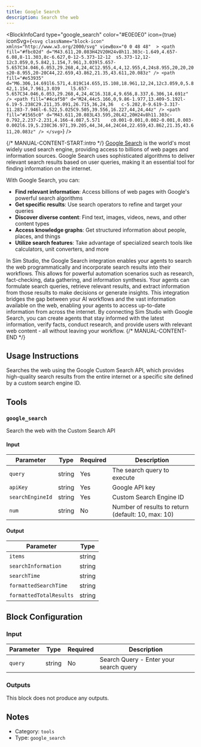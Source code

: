 ```yaml
---
title: Google Search
description: Search the web
---
```



<BlockInfoCard
  type="google_search"
  color="#E0E0E0"
  icon={true}
  iconSvg={`<svg className="block-icon"  xmlns="http://www.w3.org/2000/svg" viewBox="0 0 48 48"  >
      <path
        fill="#fbc02d"
      d="M43.611,20.083H42V20H24v8h11.303c-1.649,4.657-6.08,8-11.303,8c-6.627,0-12-5.373-12-12	s5.373-12,12-12c3.059,0,5.842,1.154,7.961,3.039l5.657-5.657C34.046,6.053,29.268,4,24,4C12.955,4,4,12.955,4,24s8.955,20,20,20	s20-8.955,20-20C44,22.659,43.862,21.35,43.611,20.083z"
    />
    <path
      fill="#e53935"
      d="M6.306,14.691l6.571,4.819C14.655,15.108,18.961,12,24,12c3.059,0,5.842,1.154,7.961,3.039	l5.657-5.657C34.046,6.053,29.268,4,24,4C16.318,4,9.656,8.337,6.306,14.691z"
    />
    <path
      fill="#4caf50"
      d="M24,44c5.166,0,9.86-1.977,13.409-5.192l-6.19-5.238C29.211,35.091,26.715,36,24,36	c-5.202,0-9.619-3.317-11.283-7.946l-6.522,5.025C9.505,39.556,16.227,44,24,44z"
    />
    <path
      fill="#1565c0"
      d="M43.611,20.083L43.595,20L42,20H24v8h11.303c-0.792,2.237-2.231,4.166-4.087,5.571	c0.001-0.001,0.002-0.001,0.003-0.002l6.19,5.238C36.971,39.205,44,34,44,24C44,22.659,43.862,21.35,43.611,20.083z"
    />
    </svg>`}
/>

{/* MANUAL-CONTENT-START:intro */}
[Google Search](https://www.google.com) is the world's most widely used search engine, providing access to billions of web pages and information sources. Google Search uses sophisticated algorithms to deliver relevant search results based on user queries, making it an essential tool for finding information on the internet.

With Google Search, you can:

- **Find relevant information**: Access billions of web pages with Google's powerful search algorithms
- **Get specific results**: Use search operators to refine and target your queries
- **Discover diverse content**: Find text, images, videos, news, and other content types
- **Access knowledge graphs**: Get structured information about people, places, and things
- **Utilize search features**: Take advantage of specialized search tools like calculators, unit converters, and more

In Sim Studio, the Google Search integration enables your agents to search the web programmatically and incorporate search results into their workflows. This allows for powerful automation scenarios such as research, fact-checking, data gathering, and information synthesis. Your agents can formulate search queries, retrieve relevant results, and extract information from those results to make decisions or generate insights. This integration bridges the gap between your AI workflows and the vast information available on the web, enabling your agents to access up-to-date information from across the internet. By connecting Sim Studio with Google Search, you can create agents that stay informed with the latest information, verify facts, conduct research, and provide users with relevant web content - all without leaving your workflow.
{/* MANUAL-CONTENT-END */}

## Usage Instructions

Searches the web using the Google Custom Search API, which provides high-quality search results from the entire internet or a specific site defined by a custom search engine ID.

## Tools

### `google_search`

Search the web with the Custom Search API

#### Input

| Parameter        | Type   | Required | Description                                          |
| ---------------- | ------ | -------- | ---------------------------------------------------- |
| `query`          | string | Yes      | The search query to execute                          |
| `apiKey`         | string | Yes      | Google API key                                       |
| `searchEngineId` | string | Yes      | Custom Search Engine ID                              |
| `num`            | string | No       | Number of results to return \(default: 10, max: 10\) |

#### Output

| Parameter               | Type   |
| ----------------------- | ------ |
| `items`                 | string |
| `searchInformation`     | string |
| `searchTime`            | string |
| `formattedSearchTime`   | string |
| `formattedTotalResults` | string |

## Block Configuration

### Input

| Parameter | Type   | Required | Description                            |
| --------- | ------ | -------- | -------------------------------------- |
| `query`   | string | No       | Search Query - Enter your search query |

### Outputs

This block does not produce any outputs.

## Notes

- Category: `tools`
- Type: `google_search`
